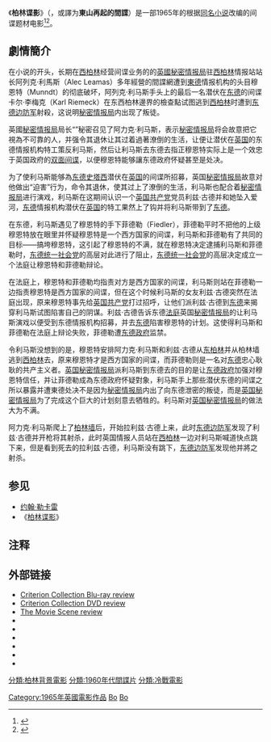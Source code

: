 {{noteTA
|G1=Show
|G2=Movie
|G3=USState
|T=zh-cn:柏林谍影 (电影); zh-sg:柏林谍影 (电影); zh-hk:柏林諜影 (電影); zh-mo:柏林諜影 (電影); zh-tw:冷戰諜魂 (電影);
|1=zh-cn:柏林谍影; zh-sg:柏林谍影; zh-hk:柏林諜影; zh-mo:柏林諜影; zh-tw:冷戰諜魂;
}}
{{Otheruses|subject=《柏林谍影》这部电影|other=原著小说|柏林谍影}}
{{Infobox film
| name           = The Spy Who Came in from the Cold
| image          = 
| alt            = 
| caption        = 
| director       = 
| producer       = 
| screenplay     =
| based on       = {{based on|[[柏林谍影|柏林谍影]]|[[John_le_Carré|John le Carré]]}}
| starring       = 
{{Plainlist|
* [[理查德·伯顿|理查德·伯顿]]
* [[克莱尔·布卢姆|克莱尔·布卢姆]]
}}
| music          = 
| cinematography = 
| editing        = 
| studio         = 
| distributor    = 
| released       = {{Film date|1965|12|16|USA|1966|01|13|UK|df=y}}
| runtime        = 112分钟
| country        = 英国
| language       = 
| budget         = 
| gross          = 
}}
《'''柏林谍影'''》（{{lang-en|The Spy Who Came in from the Cold}}，或譯为'''東山再起的間諜'''）是一部1965年的根据[[柏林谍影|同名小说]]改编的间谍题材电影<ref>{{Cite web |url=http://www.imdb.com/title/tt0059749/ |title=http://www.imdb.com/title/tt0059749/ |access-date=2017-04-10 |archive-date=2020-12-24 |archive-url=https://web.archive.org/web/20201224101601/http://www.imdb.com/title/tt0059749/ |dead-url=no }}</ref><ref>{{Cite web |url=https://movies.nytimes.com/movie/46310/The-Spy-Who-Came-in-From-the-Cold/overview |title=纽约时报网站关于《柏林谍影》的介绍 |access-date=2017-04-10 |archive-date=2007-11-23 |archive-url=https://web.archive.org/web/20071123174528/http://movies.nytimes.com/movie/46310/The-Spy-Who-Came-in-from-the-Cold/overview |dead-url=yes }}</ref>。

== 劇情簡介 ==
在小说的开头，长期在[[西柏林|西柏林]]经营间谍业务的的[[英國秘密情报局|英國秘密情报局]]驻[[西柏林|西柏林]]情报站站长阿列克·利馬斯（Alec Leamas）多年經營的間諜網遭到[[東德|東德]]情报机构的头目穆恩特（Munndt）的彻底破坏，阿列克·利马斯手头上的最后一名潜伏在[[东德|东德]]的间谍卡尔·李梅克（Karl Riemeck）在东西柏林邊界的檢查點试图逃到[[西柏林|西柏林]]时遭到[[东德边防军|东德边防军]]射殺，这说明[[秘密情报局|秘密情报局]]内出现了叛徒。

英國[[秘密情报局|秘密情报局]]局长“{{link-en|老总|Control (fictional character)}}”秘密召见了阿力克·利马斯，表示[[秘密情报局|秘密情报局]]将会故意把它視為不可靠的人，并强令其退休让其过着過著潦倒的生活，让便让潜伏在[[英国|英国]]的东德情报机构特工策反利马斯，然后让利马斯去东德去指正穆恩特实际上是一个效忠于英国政府的[[双面间谍|双面间谍]]，以便穆恩特能够讓东德政府怀疑甚至是处决。

为了使利马斯能够為[[东德|东德]][[史塔西|史塔西]]潜伏在[[英国|英国]]的间谍所招募，英国[[秘密情报局|秘密情报局]]故意对他做出“迫害”行为，命令其退休，使其过上了潦倒的生活，利马斯也配合着[[秘密情报局|秘密情报局]]进行演戏，利马斯在这期间认识一个[[大不列颠共产党|英国共产党]]党员利兹·古德并和她坠入爱河，[[东德|东德]]情报机构潜伏在[[英国|英国]]的特工果然上了钩并将利马斯带到了[[东德|东德]]。

在东德，利马斯遇见了穆恩特的手下菲德勒（Fiedler），菲德勒平时不把他的上级穆恩特放在眼里并怀疑穆恩特是一个西方国家的间谍，利马斯和菲德勒有了共同的目标——搞垮穆恩特，这引起了穆恩特的不满，就在穆恩特决定逮捕利马斯和菲德勒时，[[统一社会党|东德统一社会党]]的高层对此进行了阻止，[[统一社会党|东德统一社会党]]的高层决定成立一个法庭让穆恩特和菲德勒辩论。

在法庭上，穆恩特和菲德勒均指责对方是西方国家的间谍，利马斯则站在菲德勒一边指责穆恩特是西方国家的间谍，但在这个时候利马斯的女友利兹·古德突然在法庭出现，原来穆恩特事先给[[大不列颠共产党|英国共产党]]打过招呼，让他们派利兹·古德到[[东德|东德]]来揭穿利马斯试图陷害自己的阴谋。利兹·古德告诉东德[[法庭|法庭]]英国[[秘密情报局|秘密情报局]]的让利马斯演戏以便受到东德情报机构招募，并去[[东德|东德]]陷害穆恩特的计划。这使得利马斯和菲德勒在法庭上辩论失败，菲德勒遭[[东德|东德政府]]监禁。

令利马斯没想到的是，穆恩特安排阿力克·利马斯和利兹·古德从[[东柏林|东柏林]]并从柏林墙逃到[[西柏林|西柏林]]去，原来穆恩特才是西方国家的间谍，而菲德勒则是一名对[[东德|东德]]忠心耿耿的共产主义者。[[英国秘密情报局|英国秘密情报局]]派利马斯到东德去的目的是让[[东德|东德政府]]加强对穆恩特信任，并让菲德勒成為东德政府怀疑對象，利马斯手上那些潜伏东德的间谍之所以暴露并遭東德处决不是因为[[秘密情报局|秘密情报局]]内出了向东德泄密的叛徒，而是[[英国秘密情报局|英国秘密情报局]]为了完成这个巨大的计划刻意去牺牲的。利马斯对[[英国秘密情报局|英国秘密情报局]]的做法大为不满。

阿力克·利马斯爬上了[[柏林墙|柏林墙]]后，开始拉利兹·古德上来，此时[[东德边防军|东德边防军]]发现了利兹·古德并开枪将其射杀，此时英国情报人员站在[[西柏林|西柏林]]一边对利马斯喊道快点跳下来，但是看到死去的拉利兹·古德，利马斯没有跳下，[[东德边防军|东德边防军]]发现他并將之射杀。

==参见==
*[[约翰·勒卡雷|约翰·勒卡雷]]
*《[[柏林谍影|柏林谍影]]》

== 注释 ==
{{reflist}}

==外部链接==
* [http://www.dvdtalk.com/reviews/61660/spy-who-came-in-from-the-cold-criterion-collection-the/ Criterion Collection Blu-ray review] {{Wayback|url=http://www.dvdtalk.com/reviews/61660/spy-who-came-in-from-the-cold-criterion-collection-the/ |date=20200803214904 }}
* [http://www.dvdtalk.com/reviews/35479/spy-who-came-in-from-the-cold-criterion-collection/ Criterion Collection DVD review] {{Wayback|url=http://www.dvdtalk.com/reviews/35479/spy-who-came-in-from-the-cold-criterion-collection/ |date=20200814121942 }}
* [http://www.themoviescene.co.uk/reviews/the-spy-who-came-in-from-the-cold-1965/the-spy-who-came-in-from-the-cold-1965.html The Movie Scene review] {{Wayback|url=http://www.themoviescene.co.uk/reviews/the-spy-who-came-in-from-the-cold-1965/the-spy-who-came-in-from-the-cold-1965.html |date=20210125014016 }}
* {{IMDb title|0059749}}
* {{douban|1293190}}
* {{Tcmdb title|91176}}
* {{amg movie|46310}}
* {{AFI film|id=22897}}
* {{Rotten-tomatoes|spy_who_came_in_from_the_cold}}

{{柏林墙}}

[[Category:1965年英國電影作品|Category:1965年英國電影作品]]
[[Category:英國間諜片|Bo]]
[[Category:英国小说改编电影|Bo]]
[[分類:柏林背景電影|分類:柏林背景電影]]
[[分類:1960年代間諜片|分類:1960年代間諜片]]
[[分類:冷戰電影|分類:冷戰電影]]
